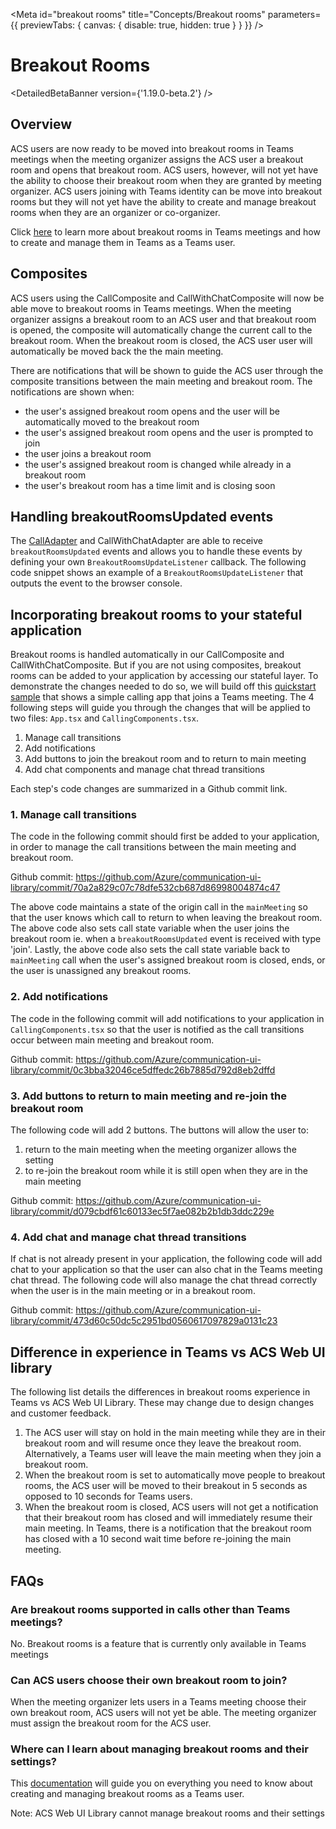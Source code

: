 
<Meta
  id="breakout rooms"
  title="Concepts/Breakout rooms"
  parameters={{ previewTabs: { canvas: { disable: true, hidden: true } } }}
/>

# Breakout Rooms

<DetailedBetaBanner version={'1.19.0-beta.2'} />

## Overview

ACS users are now ready to be moved into breakout rooms in Teams meetings when the meeting organizer assigns the ACS
user a breakout room and opens that breakout room. ACS users, however, will not yet have the ability to choose their
breakout room when they are granted by meeting organizer. ACS users joining with Teams identity can be move into
breakout rooms but they will not yet have the ability to create and manage breakout rooms when they are an organizer
or co-organizer.

Click [here](https://support.microsoft.com/en-us/office/use-breakout-rooms-in-microsoft-teams-meetings-7de1f48a-da07-466c-a5ab-4ebace28e461)
to learn more about breakout rooms in Teams meetings and how to create and manage them in Teams as a Teams user.

## Composites

ACS users using the CallComposite and CallWithChatComposite will now be able move to breakout rooms in Teams meetings.
When the meeting organizer assigns a breakout room to an ACS user and that breakout room is opened, the composite will
automatically change the current call to the breakout room. When the breakout room is closed, the ACS user user will
automatically be moved back the the main meeting.

There are notifications that will be shown to guide the ACS user through the composite transitions between the main
meeting and breakout room. The notifications are shown when:

- the user's assigned breakout room opens and the user will be automatically moved to the breakout room
- the user's assigned breakout room opens and the user is prompted to join
- the user joins a breakout room
- the user's assigned breakout room is changed while already in a breakout room
- the user's breakout room has a time limit and is closing soon

## Handling breakoutRoomsUpdated events

The [CallAdapter](?path=/docs/composite-adapters--page#call-adapter) and CallWithChatAdapter are able to receive
`breakoutRoomsUpdated` events and allows you to handle these events by defining your own `BreakoutRoomsUpdateListener`
callback. The following code snippet shows an example of a `BreakoutRoomsUpdateListener` that outputs the event to the
browser console.

<Source code={BreakoutRoomsEventSnippetText} />

## Incorporating breakout rooms to your stateful application

Breakout rooms is handled automatically in our CallComposite and CallWithChatComposite. But if you are not using
composites, breakout rooms can be added to your application by accessing our stateful layer. To demonstrate the
changes needed to do so, we will build off this [quickstart sample](https://github.com/Azure/communication-ui-library/commit/1c0d63c9ce885263d861d6fa49cd9d0d2469ac7d)
that shows a simple calling app that joins a Teams meeting. The 4 following steps will guide you through the changes
that will be applied to two files: `App.tsx` and `CallingComponents.tsx`.

1. Manage call transitions
2. Add notifications
3. Add buttons to join the breakout room and to return to main meeting
4. Add chat components and manage chat thread transitions

Each step's code changes are summarized in a Github commit link.

### 1. Manage call transitions

The code in the following commit should first be added to your application, in order to manage the call transitions
between the main meeting and breakout room.

Github commit: https://github.com/Azure/communication-ui-library/commit/70a2a829c07c78dfe532cb687d86998004874c47

The above code maintains a state of the origin call in the `mainMeeting` so that the user knows which call to return
to when leaving the breakout room. The above code also sets call state variable when the user joins the breakout room
ie. when a `breakoutRoomsUpdated` event is received with type 'join'. Lastly, the above code also sets the call state
variable back to `mainMeeting` call when the user's assigned breakout room is closed, ends, or the user is unassigned
any breakout rooms.

### 2. Add notifications

The code in the following commit will add notifications to your application in `CallingComponents.tsx` so that the user
is notified as the call transitions occur between main meeting and breakout room.

Github commit: https://github.com/Azure/communication-ui-library/commit/0c3bba32046ce5dffedc26b7885d792d8eb2dffd

### 3. Add buttons to return to main meeting and re-join the breakout room

The following code will add 2 buttons. The buttons will allow the user to:

1. return to the main meeting when the meeting organizer allows the setting
2. to re-join the breakout room while it is still open when they are in the main meeting

Github commit: https://github.com/Azure/communication-ui-library/commit/d079cbdf61c60133ec5f7ae082b2b1db3ddc229e

### 4. Add chat and manage chat thread transitions

If chat is not already present in your application, the following code will add chat to your application so that the
user can also chat in the Teams meeting chat thread. The following code will also manage the chat thread correctly
when the user is in the main meeting or in a breakout room.

Github commit: https://github.com/Azure/communication-ui-library/commit/473d60c50dc5c2951bd0560617097829a0131c23

## Difference in experience in Teams vs ACS Web UI library

The following list details the differences in breakout rooms experience in Teams vs ACS Web UI Library. These may
change due to design changes and customer feedback.

1. The ACS user will stay on hold in the main meeting while they are in their breakout room and will resume once
   they leave the breakout room. Alternatively, a Teams user will leave the main meeting when they join a breakout
   room.
2. When the breakout room is set to automatically move people to breakout rooms, the ACS user will be moved to
   their breakout in 5 seconds as opposed to 10 seconds for Teams users.
3. When the breakout room is closed, ACS users will not get a notification that their breakout room has closed
   and will immediately resume their main meeting. In Teams, there is a notification that the breakout room has
   closed with a 10 second wait time before re-joining the main meeting.

## FAQs

### Are breakout rooms supported in calls other than Teams meetings?

No. Breakout rooms is a feature that is currently only available in Teams meetings

### Can ACS users choose their own breakout room to join?

When the meeting organizer lets users in a Teams meeting choose their own breakout room, ACS users will
not yet be able. The meeting organizer must assign the breakout room for the ACS user.

### Where can I learn about managing breakout rooms and their settings?

This [documentation](https://support.microsoft.com/en-us/office/use-breakout-rooms-in-microsoft-teams-meetings-7de1f48a-da07-466c-a5ab-4ebace28e461)
will guide you on everything you need to know about creating and managing breakout rooms as a Teams user.

Note: ACS Web UI Library cannot manage breakout rooms and their settings
